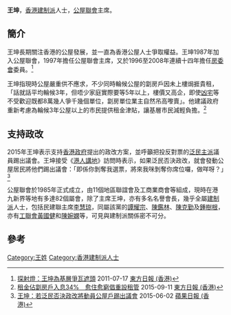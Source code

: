 '''王坤'''，[[香港建制派|香港建制派]]人士，[[公屋聯會|公屋聯會]]主席。

== 簡介 ==
王坤長期關注香港的公屋發展，並一直為香港公屋人士爭取權益。王坤1987年加入公屋聯會，1997年擔任公屋聯會主席，又於1996至2008年連續十四年擔任[[房委會|房委會]]委員。<ref>[http://orientaldaily.on.cc/cnt/news/20110717/00176_097.html 探射燈：王坤為基層爭瓦遮頭] {{Wayback|url=http://orientaldaily.on.cc/cnt/news/20110717/00176_097.html |date=20160305080151 }} 2011-07-17 [[東方日報_(香港)|東方日報 (香港)]]</ref>

王坤指現時公屋嚴重供不應求，不少同時輪候公屋的劏房戶因未上樓焗捱貴租，「話就話平均輪候3年，但唔少家庭實際要等5年以上，樓價又高企，即使[[凶宅|凶宅]]等不受歡迎既都8萬幾人爭千幾個單位，劏房單位業主自然吊高嚟賣」。他建議政府重新考慮為輪候3年公屋以上的市民提供租金津貼，讓基層市民減輕負擔。<ref>[http://hk.on.cc/hk/bkn/cnt/news/20150911/bkn-20150911141633071-0911_00822_001.html 租金佔劏房戶入息34%　愈住愈窮倡重設租管] {{Wayback|url=http://hk.on.cc/hk/bkn/cnt/news/20150911/bkn-20150911141633071-0911_00822_001.html |date=20191114173734 }} 2015-09-11 [[東方日報_(香港)|東方日報 (香港)]]</ref>

== 支持政改 ==
2015年王坤表示支持[[香港政府|香港政府]]提出的政改方案，並呼籲把投反對票的[[泛民主派|泛民主派]]議員踢出議會。王坤接受《[[港人講地|港人講地]]》訪問時表示，如果泛民否決政改，就會發動公屋居民將他們踢出議會：「即係你剝奪我選票，將來我咪剝奪你席位囉，做咩呀？」<ref>[http://hk.apple.nextmedia.com/realtime/news/20150602/53805956 王坤：若泛民否決政改將動員公屋戶踢出議會] {{Wayback|url=http://hk.apple.nextmedia.com/realtime/news/20150602/53805956 |date=20160304121721 }} 2015-06-02 [[蘋果日報_(香港)|蘋果日報 (香港)]]</ref>

公屋聯會於1985年正式成立，由11個地區聯誼會及工商業商會等組成，現時在港九新界等地有多達82個屬會，除了主席王坤，亦有多名名譽會長，幾乎全屬[[建制派_(香港)|建制派]]人士，包括民建聯主席[[李慧琼|李慧琼]]，同屬該黨的[[譚耀宗|譚耀宗]]、[[陳鑑林|陳鑑林]]、[[陳克勤|陳克勤]]及[[鍾樹根|鍾樹根]]，亦有[[工聯會|工聯會]][[黃國健|黃國健]]和[[陳婉嫻|陳婉嫻]]等，可見與建制派關係密不可分。

== 參考 ==
{{reflist}}

[[Category:王姓|Category:王姓]]
[[Category:香港建制派人士|Category:香港建制派人士]]